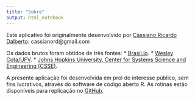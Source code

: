 ```yaml
---
title: "Sobre"
output: html_notebook
---
```


Este aplicativo foi originalmente desenvolvido por 
<a href="https://twitter.com/cassianord" target="_blank">Cassiano Ricardo Dalberto</a>: cassianord@gmail.com

Os dados brutos foram obtidos de três fontes:
* <a href="https://brasil.io/" target="_blank">Brasil.io</a>. 
* <a href="https://github.com/wcota/covid19br" target="_blank">Wesley Cota/UFV</a>.
* <a href="https://coronavirus.jhu.edu/map.html" target="_blank">Johns Hopkins University, Center for Systems Science and Engineering (CSSE)</a>.

A presente aplicação foi desenvolvida em prol do interesse público, sem fins lucrativos, através do software de código aberto R. As rotinas estão disponíveis para replicação no <a href="https://github.com/cassianord/covid_shiny_app" target="_blank">GitHub</a>.


